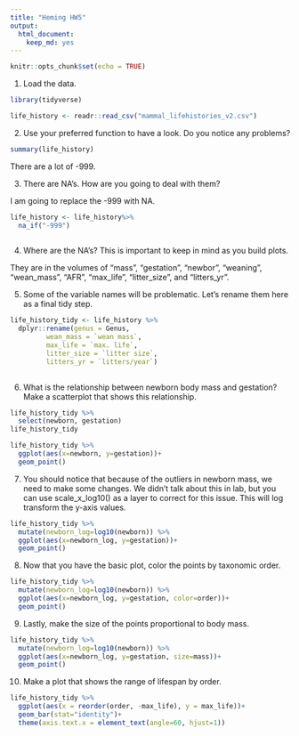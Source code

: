 ---
title: "Heming HW5"
output: 
  html_document: 
    keep_md: yes
---

```{r setup, include=FALSE}
knitr::opts_chunk$set(echo = TRUE)
```

1. Load the data.
```{r}
library(tidyverse)
```
```{r}
life_history <- readr::read_csv("mammal_lifehistories_v2.csv")
```


2. Use your preferred function to have a look. Do you notice any problems?
```{r}
summary(life_history)
```
There are a lot of -999.

3. There are NA's. How are you going to deal with them?

I am going to replace the -999 with NA.
```{r}
life_history <- life_history%>%
  na_if("-999")
  
```


4. Where are the NA's? This is important to keep in mind as you build plots.

They are in the volumes of "mass", "gestation", "newbor", "weaning", "wean_mass", "AFR", "max_life", "litter_size", and "litters_yr".

5. Some of the variable names will be problematic. Let's rename them here as a final tidy step.
```{r}
life_history_tidy <- life_history %>%
  dplyr::rename(genus = Genus,
         wean_mass = `wean mass`,
         max_life = `max. life`,
         litter_size = `litter size`,
         litters_yr = `litters/year`) 
  
```
6. What is the relationship between newborn body mass and gestation? Make a scatterplot that shows this relationship.
```{r}
life_history_tidy %>% 
  select(newborn, gestation)
life_history_tidy
```
```{r}
life_history_tidy %>% 
  ggplot(aes(x=newborn, y=gestation))+
  geom_point()
```


7. You should notice that because of the outliers in newborn mass, we need to make some changes. We didn't talk about this in lab, but you can use scale_x_log10() as a layer to correct for this issue. This will log transform the y-axis values.


```{r}
life_history_tidy %>%
  mutate(newborn_log=log10(newborn)) %>% 
  ggplot(aes(x=newborn_log, y=gestation))+
  geom_point()
```


8. Now that you have the basic plot, color the points by taxonomic order.
```{r}
life_history_tidy %>%
  mutate(newborn_log=log10(newborn)) %>% 
  ggplot(aes(x=newborn_log, y=gestation, color=order))+
  geom_point()
```

9. Lastly, make the size of the points proportional to body mass.

```{r}
life_history_tidy %>%
  mutate(newborn_log=log10(newborn)) %>% 
  ggplot(aes(x=newborn_log, y=gestation, size=mass))+
  geom_point()
```


10. Make a plot that shows the range of lifespan by order.

```{r}
life_history_tidy %>%
  ggplot(aes(x = reorder(order, -max_life), y = max_life))+
  geom_bar(stat="identity")+
  theme(axis.text.x = element_text(angle=60, hjust=1))
```

